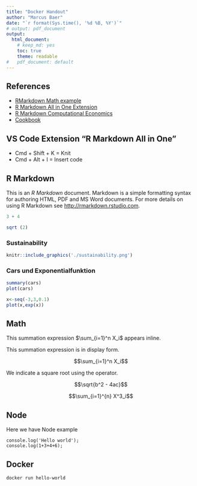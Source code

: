 ```yaml
---
title: "Docker Handout"
author: "Marcus Baer"
date: "`r format(Sys.time(), '%d %B, %Y')`"
# output: pdf_document
output:
  html_document:
    # keep_md: yes
    toc: true
    theme: readable
#   pdf_document: default
---
```


## References

- [RMarkdown Math example](https://www.math.mcgill.ca/yyang/regression/RMarkdown/example.html)
- [R Markdown All in One Extension](https://marketplace.visualstudio.com/items?itemName=TianyiShi.rmarkdown)
- [R Markdown Computational Economics](https://www.is.uni-freiburg.de/resources/computational-economics/R_Markdown.pdf)
- [Cookbook](https://bookdown.org/yihui/rmarkdown-cookbook/latex-html.html)

## VS Code Extension "R Markdown All in One"

- Cmd + Shift + K = Knit
- Cmd + Alt + I = Insert code

## R Markdown

This is an *R Markdown* document. Markdown is a simple formatting syntax for authoring HTML, PDF and MS Word documents. For more details on using R Markdown see <http://rmarkdown.rstudio.com>.

```r
3 + 4
```

```r
sqrt (2)
```

### Sustainability

```r
knitr::include_graphics('./sustainability.png')
```

### Cars und Exponentialfunktion


```r
summary(cars)
plot(cars)
```

```r
x<-seq(-3,3,0.1)
plot(x,exp(x))
```


## Math

This summation expression $\sum_{i=1}^n X_i$ appears inline.

This summation expression is in display form.

$$\sum_{i=1}^n X_i$$

We indicate a square root using the \sqrt operator.

$$\sqrt{b^2 - 4ac}$$

$$\sum_{i=1}^{n} X^3_i$$



## Node

Here we have Node example

```node
console.log('Hello world');
console.log(1+3+4+6);
```

## Docker

```bash
docker run hello-world
```

